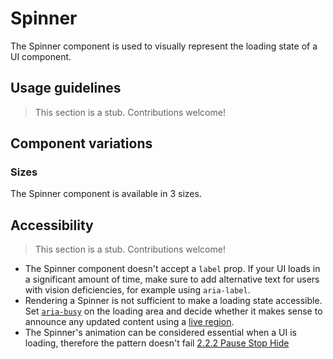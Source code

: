 
<Meta of={Stories} />

# Spinner

<Status variant="under-review" />

The Spinner component is used to visually represent the loading state of a UI component.

<Story of={Stories.Base} />
<Props />

## Usage guidelines

> This section is a stub. Contributions welcome!

## Component variations

### Sizes

The Spinner component is available in 3 sizes.

<Story of={Stories.Sizes} />

## Accessibility

> This section is a stub. Contributions welcome!

- The Spinner component doesn't accept a `label` prop. If your UI loads in a significant amount of time, make sure to add alternative text for users with vision deficiencies, for example using `aria-label`.
- Rendering a Spinner is not sufficient to make a loading state accessible. Set [`aria-busy`](https://developer.mozilla.org/en-US/docs/Web/Accessibility/ARIA/Attributes/aria-busy) on the loading area and decide whether it makes sense to announce any updated content using a [live region](https://developer.mozilla.org/en-US/docs/Web/Accessibility/ARIA/ARIA_Live_Regions).
- The Spinner's animation can be considered essential when a UI is loading, therefore the pattern doesn't fail [2.2.2 Pause Stop Hide](https://www.w3.org/WAI/WCAG21/Understanding/pause-stop-hide.html)
